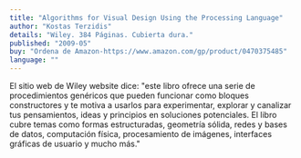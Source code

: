 ```yaml
---
title: "Algorithms for Visual Design Using the Processing Language"
author: "Kostas Terzidis"
details: "Wiley. 384 Páginas. Cubierta dura."
published: "2009-05"
buy: "Ordena de Amazon-https://www.amazon.com/gp/product/0470375485"
language: ""
---
```


El sitio web de Wiley website dice: "este libro ofrece una serie de procedimientos genéricos que pueden funcionar como bloques constructores y te motiva a usarlos para experimentar, explorar y canalizar tus pensamientos, ideas y principios en soluciones potenciales. El libro cubre temas como formas estructuradas, geometría sólida, redes y bases de datos, computación física, procesamiento de imágenes, interfaces gráficas de usuario y mucho más."
